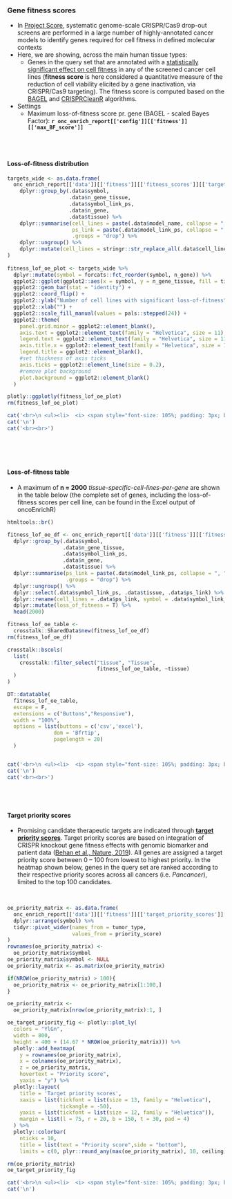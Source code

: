 ### Gene fitness scores {.tabset}


* In [Project Score](https://score.depmap.sanger.ac.uk/), systematic genome-scale CRISPR/Cas9 drop-out screens are performed in a large number of highly-annotated cancer models to identify genes required for cell fitness in defined molecular contexts
* Here, we are showing, across the main human tissue types:
   * Genes in the query set that are annotated with a [statistically significant effect on cell fitness](https://score.depmap.sanger.ac.uk/documentation) in any of the screened cancer cell lines (__fitness score__ is here considered a quantitative measure of the reduction of cell viability elicited by a gene inactivation, via CRISPR/Cas9 targeting). The fitness score is computed based on the [BAGEL](https://github.com/francescojm/BAGELR) and [CRISPRCleanR](https://github.com/francescojm/CRISPRcleanR) algorithms. 

* Settings 
   * Maximum loss-of-fitness score pr. gene (BAGEL - scaled Bayes Factor): __`r onc_enrich_report[['config']][['fitness']][['max_BF_score']]`__
   
<br><br>

#### Loss-of-fitness distribution

```r

targets_wide <- as.data.frame(
  onc_enrich_report[['data']][['fitness']][['fitness_scores']][['targets']] %>%
    dplyr::group_by(.data$symbol,
                    .data$n_gene_tissue,
                    .data$symbol_link_ps,
                    .data$n_gene,
                    .data$tissue) %>%
    dplyr::summarise(cell_lines = paste(.data$model_name, collapse = ", "),
                     ps_link = paste(.data$model_link_ps, collapse = ", "),
                     .groups = "drop") %>%
    dplyr::ungroup() %>%
    dplyr::mutate(cell_lines = stringr::str_replace_all(.data$cell_lines, "\\.", "-"))
)
  
fitness_lof_oe_plot <- targets_wide %>%
  dplyr::mutate(symbol = forcats::fct_reorder(symbol, n_gene)) %>%
  ggplot2::ggplot(ggplot2::aes(x = symbol, y = n_gene_tissue, fill = tissue)) +
  ggplot2::geom_bar(stat = "identity") +
  ggplot2::coord_flip() +
  ggplot2::ylab("Number of cell lines with significant loss-of-fitness") +
  ggplot2::xlab("") +
  ggplot2::scale_fill_manual(values = pals::stepped(24)) +
  ggplot2::theme(
    panel.grid.minor = ggplot2::element_blank(),
    axis.text = ggplot2::element_text(family = "Helvetica", size = 11),
    legend.text = ggplot2::element_text(family = "Helvetica", size = 11),
    axis.title.x = ggplot2::element_text(family = "Helvetica", size = 12),
    legend.title = ggplot2::element_blank(),
    #set thickness of axis ticks
    axis.ticks = ggplot2::element_line(size = 0.2),
    #remove plot background
    plot.background = ggplot2::element_blank()
  )

plotly::ggplotly(fitness_lof_oe_plot)
rm(fitness_lof_oe_plot)

```


```r

cat('<br>\n <ul><li>  <i> <span style="font-size: 105%; padding: 3px; background-color:#989898; color:white">&nbsp;&nbsp;<b>NO GENES</b> in the query set found with loss-of-fitness effect from CRISPR/Cas9 screens in Project Score.&nbsp;&nbsp; </span></i></li></ul>',sep='\n')
cat('\n')
cat('<br><br>')

```

<br><br><br>

#### Loss-of-fitness table

* A maximum of **n = 2000** *tissue-specific-cell-lines-per-gene* are shown in the table below (the complete set of genes, including the loss-of-fitness scores per cell line, can be found in the Excel output of oncoEnrichR)

```r

htmltools::br()

fitness_lof_oe_df <- onc_enrich_report[['data']][['fitness']][['fitness_scores']][['targets']] %>%
  dplyr::group_by(.data$symbol,
                  .data$n_gene_tissue,
                  .data$symbol_link_ps,
                  .data$n_gene,
                  .data$tissue) %>%
  dplyr::summarise(ps_link = paste(.data$model_link_ps, collapse = ", "),
                   .groups = "drop") %>%
  dplyr::ungroup() %>%
  dplyr::select(.data$symbol_link_ps, .data$tissue, .data$ps_link) %>%
  dplyr::rename(cell_lines = .data$ps_link, symbol = .data$symbol_link_ps) %>%
  dplyr::mutate(loss_of_fitness = T) %>%
  head(2000)

fitness_lof_oe_table <- 
  crosstalk::SharedData$new(fitness_lof_oe_df)
rm(fitness_lof_oe_df)

crosstalk::bscols(
  list(
    crosstalk::filter_select("tissue", "Tissue", 
                             fitness_lof_oe_table, ~tissue)
  )
)

DT::datatable(
  fitness_lof_oe_table, 
  escape = F, 
  extensions = c("Buttons","Responsive"), 
  width = "100%",
  options = list(buttons = c('csv','excel'),
               dom = 'Bfrtip', 
               pagelength = 20)
  )



```

```r

cat('<br>\n <ul><li>  <i> <span style="font-size: 105%; padding: 3px; background-color:#989898; color:white">&nbsp;&nbsp;<b>NO GENES</b> in the query set found with loss-of-fitness effect from CRISPR/Cas9 screens in Project Score.&nbsp;&nbsp; </span></i></li></ul>',sep='\n')
cat('\n')
cat('<br><br>')

```

<br><br>

### {-}

#### Target priority scores

* Promising candidate therapeutic targets are indicated through __[target priority scores](https://score.depmap.sanger.ac.uk/documentation#scores)__. Target priority scores are based on integration of CRISPR knockout gene fitness effects with genomic biomarker and patient data ([Behan et al., Nature, 2019](https://pubmed.ncbi.nlm.nih.gov/30971826/)). All genes are assigned a target priority score between 0 – 100 from lowest to highest priority. In the heatmap shown below, genes in the query set are ranked according to their respective priority scores across all cancers (i.e. _Pancancer_), limited to the top 100 candidates.


<br>

```r

oe_priority_matrix <- as.data.frame(
  onc_enrich_report[['data']][['fitness']][['target_priority_scores']][['targets']] %>%
  dplyr::arrange(symbol) %>%
  tidyr::pivot_wider(names_from = tumor_type,
                     values_from = priority_score)
)
rownames(oe_priority_matrix) <-
  oe_priority_matrix$symbol
oe_priority_matrix$symbol <- NULL
oe_priority_matrix <- as.matrix(oe_priority_matrix)

if(NROW(oe_priority_matrix) > 100){
  oe_priority_matrix <- oe_priority_matrix[1:100,]
}

oe_priority_matrix <- 
  oe_priority_matrix[nrow(oe_priority_matrix):1, ]

oe_target_priority_fig <- plotly::plot_ly(
  colors = "YlGn",
  width = 800,
  height = 400 + (14.67 * NROW(oe_priority_matrix))) %>%
  plotly::add_heatmap(
    y = rownames(oe_priority_matrix),
    x = colnames(oe_priority_matrix),
    z = oe_priority_matrix,
    hovertext = "Priority score",
    yaxis = "y") %>%
  plotly::layout(
    title = 'Target priority scores',
    xaxis = list(tickfont = list(size = 13, family = "Helvetica"), 
                 tickangle = -50),
    yaxis = list(tickfont = list(size = 12, family = "Helvetica")),
    margin = list(l = 75, r = 20, b = 150, t = 30, pad = 4)
  ) %>%
  plotly::colorbar(
    nticks = 10, 
    title = list(text = "Priority score",side = "bottom"),
    limits = c(0, plyr::round_any(max(oe_priority_matrix), 10, ceiling)))

rm(oe_priority_matrix)
oe_target_priority_fig


```


```r

cat('<br>\n <ul><li>  <i> <span style="font-size: 105%; padding: 3px; background-color:#989898; color:white">&nbsp;&nbsp;<b>NO/LIMITED GENES</b> in the query set nominated as prioritized targets in Project Score.&nbsp;&nbsp; </span></i></li></ul>',sep='\n')
cat('\n')

```


<br><br><br>
